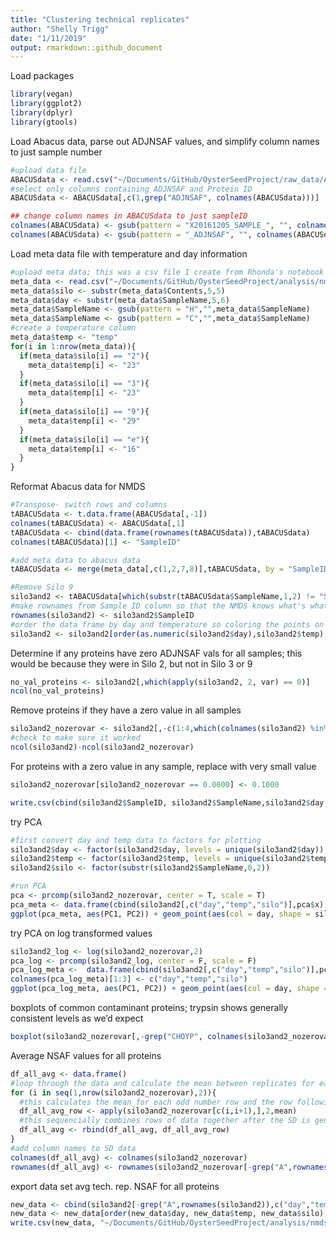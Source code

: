 ```yaml
---
title: "Clustering technical replicates"
author: "Shelly Trigg"
date: "1/11/2019"
output: rmarkdown::github_document
---
```


Load packages
```r
library(vegan)
library(ggplot2)
library(dplyr)
library(gtools)
```

Load Abacus data, parse out ADJNSAF values, and simplify column names to just sample number
```r
#upload data file
ABACUSdata <- read.csv("~/Documents/GitHub/OysterSeedProject/raw_data/ABACUS_output021417.tsv", sep = "\t", header=TRUE, stringsAsFactors = FALSE)
#select only columns containing ADJNSAF and Protein ID
ABACUSdata <- ABACUSdata[,c(1,grep("ADJNSAF", colnames(ABACUSdata)))]

## change column names in ABACUSdata to just sampleID
colnames(ABACUSdata) <- gsub(pattern = "X20161205_SAMPLE_", "", colnames(ABACUSdata))
colnames(ABACUSdata) <- gsub(pattern = "_ADJNSAF", "", colnames(ABACUSdata))
```

Load meta data file with temperature and day information
```r
#upload meta data; this was a csv file I create from Rhonda's notebook entry: https://github.com/Ellior2/Ellior2.github.io/blob/master/_posts/2017-3-11-NMDS-analysis.md
meta_data <- read.csv("~/Documents/GitHub/OysterSeedProject/analysis/nmds_R/Rhonda_new_sample_names.csv", header = TRUE, stringsAsFactors = FALSE)
meta_data$silo <- substr(meta_data$Contents,5,5)
meta_data$day <- substr(meta_data$SampleName,5,6)
meta_data$SampleName <- gsub(pattern = "H","",meta_data$SampleName)
meta_data$SampleName <- gsub(pattern = "C","",meta_data$SampleName)
#create a temperature column
meta_data$temp <- "temp"
for(i in 1:nrow(meta_data)){
  if(meta_data$silo[i] == "2"){
    meta_data$temp[i] <- "23"
  }
  if(meta_data$silo[i] == "3"){
    meta_data$temp[i] <- "23"
  }
  if(meta_data$silo[i] == "9"){
    meta_data$temp[i] <- "29"
  }
  if(meta_data$silo[i] == "e"){
    meta_data$temp[i] <- "16"
  }
}
```

Reformat Abacus data for NMDS
```r
#Transpose- switch rows and columns
tABACUSdata <- t.data.frame(ABACUSdata[,-1])
colnames(tABACUSdata) <- ABACUSdata[,1]
tABACUSdata <- cbind(data.frame(rownames(tABACUSdata)),tABACUSdata)
colnames(tABACUSdata)[1] <- "SampleID"

#add meta data to abacus data
tABACUSdata <- merge(meta_data[,c(1,2,7,8)],tABACUSdata, by = "SampleID")

#Remove Silo 9 
silo3and2 <- tABACUSdata[which(substr(tABACUSdata$SampleName,1,2) != "S9"),]
#make rownames from Sample ID column so that the NMDS knows what's what
rownames(silo3and2) <- silo3and2$SampleID
#order the data frame by day and temperature so coloring the points on the plot is easier
silo3and2 <- silo3and2[order(as.numeric(silo3and2$day),silo3and2$temp),]
```

Determine if any proteins have zero ADJNSAF vals for all samples; this would be because they were in Silo 2, but not in Silo 3 or 9
```r
no_val_proteins <- silo3and2[,which(apply(silo3and2, 2, var) == 0)]
ncol(no_val_proteins)
```

Remove proteins if they have a zero value in all samples
```r
silo3and2_nozerovar <- silo3and2[,-c(1:4,which(colnames(silo3and2) %in% colnames(no_val_proteins)))]
#check to make sure it worked
ncol(silo3and2)-ncol(silo3and2_nozerovar)
```

For proteins with a zero value in any sample, replace with very small value
```r
silo3and2_nozerovar[silo3and2_nozerovar == 0.0000] <- 0.1000
```

```r
write.csv(cbind(silo3and2$SampleID, silo3and2$SampleName,silo3and2$day, silo3and2$temp,silo3and2_nozerovar), "~/Documents/GitHub/OysterSeedProject/analysis/nmds_R/silo3and2_nozerovals.csv", row.names = FALSE, quote = FALSE)
```

try PCA

```r
#first convert day and temp data to factors for plotting
silo3and2$day <- factor(silo3and2$day, levels = unique(silo3and2$day))
silo3and2$temp <- factor(silo3and2$temp, levels = unique(silo3and2$temp))
silo3and2$silo <- factor(substr(silo3and2$SampleName,0,2))

#run PCA
pca <- prcomp(silo3and2_nozerovar, center = T, scale = T)
pca_meta <- data.frame(cbind(silo3and2[,c("day","temp","silo")],pca$x))
ggplot(pca_meta, aes(PC1, PC2)) + geom_point(aes(col = day, shape = silo)) + theme_bw() + ggtitle("PCA of ADJNSAF values where zeros were replaced with 0.1")
```

try PCA on log transformed values
```r
silo3and2_log <- log(silo3and2_nozerovar,2)
pca_log <- prcomp(silo3and2_log, center = F, scale = F)
pca_log_meta <-  data.frame(cbind(silo3and2[,c("day","temp","silo")],pca$x))
colnames(pca_log_meta)[1:3] <- c("day","temp","silo")
ggplot(pca_log_meta, aes(PC1, PC2)) + geom_point(aes(col = day, shape = silo)) + theme_bw() + ggtitle("PCA of log ADJNSAF values with zeros replaced with 0.1")
```

boxplots of common contaminant proteins; trypsin shows generally consistent levels as we'd expect
```r
boxplot(silo3and2_nozerovar[,-grep("CHOYP", colnames(silo3and2_nozerovar))])
```

Average NSAF values for all proteins
```r
df_all_avg <- data.frame()
#loop through the data and calculate the mean between replicates for each protein
for (i in seq(1,nrow(silo3and2_nozerovar),2)){
  #this calculates the mean for each odd number row and the row following it
  df_all_avg_row <- apply(silo3and2_nozerovar[c(i,i+1),],2,mean)
  #this sequencially combines rows of data together after the SD is generated
  df_all_avg <- rbind(df_all_avg, df_all_avg_row)
}
#add column names to SD data
colnames(df_all_avg) <- colnames(silo3and2_nozerovar)
rownames(df_all_avg) <- rownames(silo3and2_nozerovar[-grep("A",rownames(silo3and2_nozerovar)),])

```

export data set avg tech. rep. NSAF for all proteins 
```r
new_data <- cbind(silo3and2[-grep("A",rownames(silo3and2)),c("day","temp","silo")],df_all_avg)
new_data <- new_data[order(new_data$day, new_data$temp, new_data$silo),]
write.csv(new_data, "~/Documents/GitHub/OysterSeedProject/analysis/nmds_R/silo3and2_nozerovals_AVGs.csv", quote = FALSE, row.names = FALSE)
```
